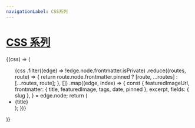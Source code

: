 ---
navigationLabel: CSS系列
---


# [CSS 系列](#CSS系列)

<SourceList filter="css">
  {(css) => (
    <ul>
      {css
        .filter((edge) => !edge.node.frontmatter.isPrivate)
        .reduce((routes, route) => {
          return route.node.frontmatter.pinned
            ? [route, ...routes]
            : [...routes, route];
        }, [])
        .map((edge, index) => {
          const {
            featuredImageUrl,
            frontmatter: { title, featuredImage, tags, date, pinned },
            excerpt,
            fields: { slug },
          } = edge.node;
          return (
            <li>
              <Link
                href={slug}
                sx={{
                  textDecoration: "none",
                  display: "flex",
                  flex: "1 1 auto",
                  flexDirection: "column",
                  fontSize: "18px",
                  fontWeight: "bold",
                  minHeight: "1px",
                }}>
                {title}
              </Link>
            </li>
          );
        })}
    </ul>
  )}
</SourceList>
